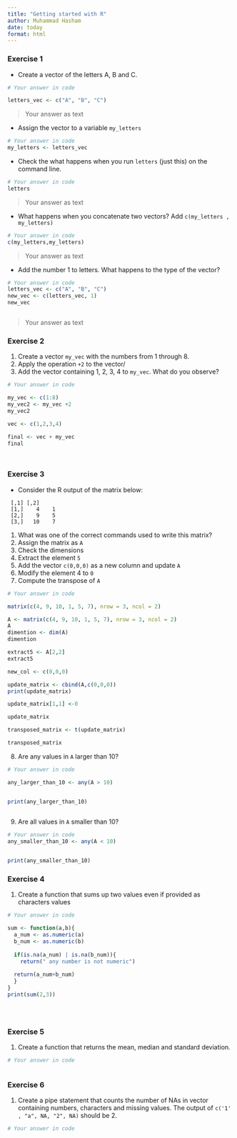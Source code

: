 ```yaml
---
title: "Getting started with R"
author: Muhammad Hasham
date: today
format: html
---
```


### Exercise 1 {#sec-1}

* Create a vector of the letters A, B and C.

```r
# Your answer in code

letters_vec <- c("A", "B", "C")

```
> Your answer as text



* Assign the vector to a variable `my_letters`
```r
# Your answer in code
my_letters <- letters_vec

```


* Check the what happens when you run `letters` (just this) on the command line.
```r
# Your answer in code
letters
```

> Your answer as text



* What happens when you concatenate two vectors? Add `c(my_letters , my_letters)`
```r
# Your answer in code
c(my_letters,my_letters)

```

> Your answer as text



* Add the number 1 to letters. What happens to the type of the vector?
```r
# Your answer in code
letters_vec <- c("A", "B", "C")
new_vec <- c(letters_vec, 1)
new_vec



```

> Your answer as text



### Exercise 2


1. Create a vector `my_vec` with the numbers from 1 through 8.
2. Apply the operation `+2` to the vector/
3. Add the vector containing 1, 2, 3, 4 to `my_vec`. What do you observe?

```r
# Your answer in code

my_vec <- c(1:8)
my_vec2 <- my_vec +2
my_vec2

vec <- c(1,2,3,4)

final <- vec + my_vec
final




```



### Exercise 3

* Consider the R output of the matrix below:

```
 [,1] [,2]
 [1,]    4    1
 [2,]    9    5
 [3,]   10    7
```

1. What was one of the correct commands used to write this matrix?
2. Assign the matrix as `A`
3. Check the dimensions
4. Extract the element `5`
5. Add the vector `c(0,0,0)` as a new column and update `A`
6. Modify the element 4 to `0`
7. Compute the transpose of `A`

```r
# Your answer in code

matrix(c(4, 9, 10, 1, 5, 7), nrow = 3, ncol = 2)

A <- matrix(c(4, 9, 10, 1, 5, 7), nrow = 3, ncol = 2)
A
dimention <- dim(A)
dimention

extract5 <- A[2,2]
extract5

new_col <- c(0,0,0)

update_matrix <- cbind(A,c(0,0,0))
print(update_matrix)

update_matrix[1,1] <-0

update_matrix

transposed_matrix <- t(update_matrix)

transposed_matrix
```


8. Are any values in `A` larger than 10? 
```r
# Your answer in code

any_larger_than_10 <- any(A > 10)


print(any_larger_than_10)
  

```

9. Are all values in `A` smaller than 10?
```r
# Your answer in code
any_smaller_than_10 <- any(A < 10)


print(any_smaller_than_10)

```

### Exercise 4

1. Create a function that sums up two values even if provided as characters values

```r
# Your answer in code

sum <- function(a,b){
  a_num <- as.numeric(a)
  b_num <- as.numeric(b)
  
  if(is.na(a_num) | is.na(b_num)){
    return(" any number is not numeric")
    
  return(a_num+b_num)
  }
}
print(sum(2,3))





```


### Exercise 5

1. Create a function that returns the mean, median and standard deviation.

```r
# Your answer in code



```


### Exercise 6
1. Create a pipe statement that counts the number of NAs in vector containing numbers, characters and missing values.
The output of `c('1' , "a", NA, "2", NA)` should be 2.

```r
# Your answer in code



```



